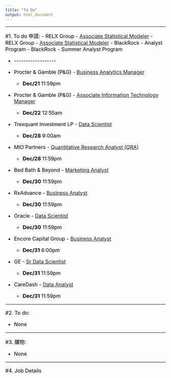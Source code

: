 ```yaml
---
title: "To Do"
output: html_document
---
```


<style>
h1 {font-size: 28px; color: black; font-weight: bold; text-align: left;}
h1.title {color: black; text-align: center;}
hr {height: 1px; background-color: black;}
p {font-size: 16px; color: black;}
ol {font-size: 16px; color: black;}
ul {font-size: 16px; color: black;}
</style>

---

#1. To do 申請:
- RELX Group - [Associate Statistical Modeler](https://4re.referrals.selectminds.com/jobs/associate-statistical-modeler-18286)
- RELX Group - [Associate Statistical Modeler](https://4re.referrals.selectminds.com/jobs/associate-statistical-modeler-18070)
- BlackRock - Analyst Program
- BlackRock - Summer Analyst Program

- \-\-\-\-\-\-\-\-\-\-\-\-\-\-\-\-\-\-

- Procter & Gamble (P&G) - [Business Analytics Manager](https://cornell.joinhandshake.com/jobs/1885063)
    - **Dec/21** 11:59pm
- Procter & Gamble (P&G) - [Associate Information Technology Manager](https://cornell.joinhandshake.com/jobs/1547833)
    - **Dec/22** 12:55am
- Trexquant Investment LP - [Data Scientist](https://cornell.joinhandshake.com/jobs/2029239)
    - **Dec/28** 9:00am
- MIO Partners - [Quantitative Research Analyst (QRA)](https://cornell.joinhandshake.com/jobs/1957352)
    - **Dec/28** 11:59pm
- Bed Bath & Beyond - [Marketing Analyst](https://cornell.joinhandshake.com/jobs/1889897)
    - **Dec/30** 11:59pm
- RxAdvance - [Business Analyst](https://cornell.joinhandshake.com/jobs/1985303)
    - **Dec/30** 11:59pm
- Oracle - [Data Scientist](https://cornell.joinhandshake.com/jobs/1938167)
    - **Dec/30** 11:59pm
- Encore Capital Group - [Business Analyst](https://cornell.joinhandshake.com/jobs/588684)
    - **Dec/31** 8:00pm
- GE - [Sr Data Scientist](https://cornell.joinhandshake.com/jobs/1816913)
    - **Dec/31** 11:59pm
- CareDash - [Data Analyst](https://cornell.joinhandshake.com/jobs/2004621)
    - **Dec/31** 11:59pm







---

#2. To do:

- None

---

#3. 購物:

- None

---

#4. Job Details
